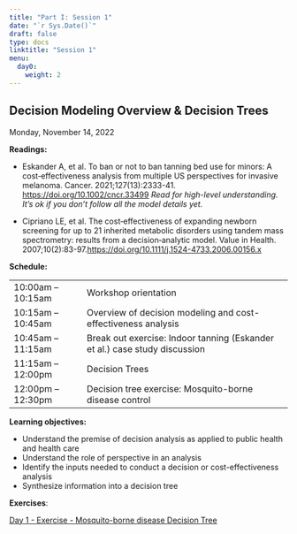 ```yaml
---
title: "Part I: Session 1"
date: "`r Sys.Date()`"
draft: false
type: docs
linktitle: "Session 1"
menu:
  day0:
    weight: 2
---
```


## Decision Modeling Overview & Decision Trees

Monday, November 14, 2022

**Readings:**

- Eskander A, et al. To ban or not to ban tanning bed use for minors: A cost‐effectiveness analysis from multiple US perspectives for invasive melanoma. Cancer. 2021;127(13):2333-41. [https://doi.org/10.1002/cncr.33499](https://doi.org/10.1002/cncr.33499) *Read for high-level understanding. It’s ok if you don’t follow all the model details yet.*

- Cipriano LE, et al. The cost‐effectiveness of expanding newborn screening for up to 21 inherited metabolic disorders using tandem mass spectrometry: results from a decision‐analytic model. Value in Health. 2007;10(2):83-97.[https://doi.org/10.1111/j.1524-4733.2006.00156.x]( https://doi.org/10.1111/j.1524-4733.2006.00156.x)

**Schedule:**

|                            |            |
|---------------|:-----------------------------------------|
| 10:00am – 10:15am   | Workshop orientation |
| 10:15am – 10:45am  | Overview of decision modeling and cost-effectiveness analysis | 
| 10:45am – 11:15am | Break out exercise: Indoor tanning (Eskander et al.) case study discussion |
| 11:15am – 12:00pm | Decision Trees |
| 12:00pm – 12:30pm | Decision tree exercise: Mosquito-borne disease control  |


**Learning objectives:**

- Understand the premise of decision analysis as applied to public health and health care
- Understand the role of perspective in an analysis
- Identify the inputs needed to conduct a decision or cost-effectiveness analysis
- Synthesize information into a decision tree

**Exercises**:

[Day 1 - Exercise - Mosquito-borne disease Decision Tree](../../../Course_Modularization/noncode exercises/Day 1 - Exercise - Mosquito-borne disease Decision Tree.pdf)


